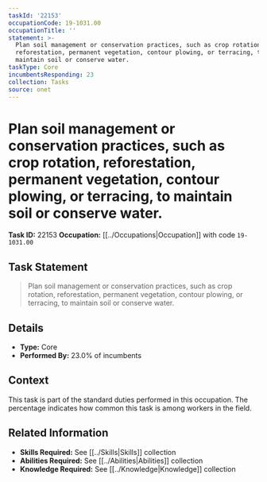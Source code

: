 ```yaml
---
taskId: '22153'
occupationCode: 19-1031.00
occupationTitle: ''
statement: >-
  Plan soil management or conservation practices, such as crop rotation,
  reforestation, permanent vegetation, contour plowing, or terracing, to
  maintain soil or conserve water.
taskType: Core
incumbentsResponding: 23
collection: Tasks
source: onet
---
```

# Plan soil management or conservation practices, such as crop rotation, reforestation, permanent vegetation, contour plowing, or terracing, to maintain soil or conserve water.

**Task ID:** 22153
**Occupation:** [[../Occupations|Occupation]] with code `19-1031.00`

## Task Statement

> Plan soil management or conservation practices, such as crop rotation, reforestation, permanent vegetation, contour plowing, or terracing, to maintain soil or conserve water.

## Details

- **Type:** Core
- **Performed By:** 23.0% of incumbents

## Context

This task is part of the standard duties performed in this occupation. The percentage indicates how common this task is among workers in the field.

## Related Information

- **Skills Required:** See [[../Skills|Skills]] collection
- **Abilities Required:** See [[../Abilities|Abilities]] collection
- **Knowledge Required:** See [[../Knowledge|Knowledge]] collection
